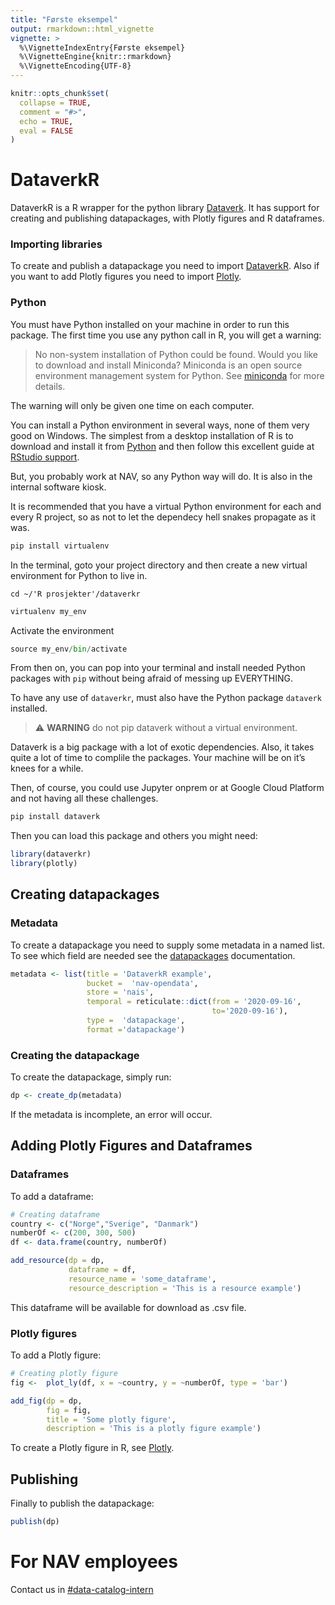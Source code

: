 ```yaml
---
title: "Første eksempel"
output: rmarkdown::html_vignette
vignette: >
  %\VignetteIndexEntry{Første eksempel}
  %\VignetteEngine{knitr::rmarkdown}
  %\VignetteEncoding{UTF-8}
---
```


```r
knitr::opts_chunk$set(
  collapse = TRUE,
  comment = "#>",
  echo = TRUE,
  eval = FALSE
)
```

# DataverkR

DataverkR is a R wrapper for the python library [Dataverk](https://pypi.org/project/dataverk/). It has support for creating and publishing datapackages, with Plotly figures and R dataframes.

### Importing libraries

To create and publish a datapackage you need to import [DataverkR](https://github.com/navikt/dataverkr). Also if you want to add Plotly figures you need to import [Plotly](https://plotly.com/r/).

### Python

You must have Python installed on your machine in order to run this package. The first time you use any python call in R, you will get a warning:

> No non-system installation of Python could be found. Would you like to download and install Miniconda? Miniconda is an open source environment management system for Python. See [miniconda](https://docs.conda.io/en/latest/miniconda.html) for more details.

The warning will only be given one time on each computer.

You can install a Python environment in several ways, none of them very good on Windows. The simplest from a desktop installation of R is to download and install it from [Python](https://www.python.org/downloads/) and then follow this excellent guide at [RStudio support](https://support.rstudio.com/hc/en-us/articles/360023654474-Installing-and-Configuring-Python-with-RStudio).

But, you probably work at NAV, so any Python way will do. It is also in the internal software kiosk.

It is recommended that you have a virtual Python environment for each and every R project, so as not to let the dependecy hell snakes propagate as it was.

```python
pip install virtualenv
```

In the terminal, goto your project directory and then create a new virtual environment for Python to live in.

    cd ~/'R prosjekter'/dataverkr

```python
virtualenv my_env
```

Activate the environment

```python
source my_env/bin/activate
```

From then on, you can pop into your terminal and install needed Python packages with `pip` without being afraid of messing up EVERYTHING.

To have any use of `dataverkr`, must also have the Python package `dataverk` installed.

> ⚠️ **WARNING** do not pip dataverk without a virtual environment.

Dataverk is a big package with a lot of exotic dependencies. Also, it takes quite a lot of time to complile the packages. Your machine will be on it's knees for a while.

Then, of course, you could use Jupyter onprem or at Google Cloud Platform and not having all these challenges.

```python
pip install dataverk
```

Then you can load this package and others you might need:

```r
library(dataverkr)
library(plotly)
```

## Creating datapackages

### Metadata

To create a datapackage you need to supply some metadata in a named list. To see which field are needed see the [datapackages](https://dataplattform.gitbook.io/nada/analyseplattform/dataverk/datapakker) documentation.

```r
metadata <- list(title = 'DataverkR example',
                 bucket =  'nav-opendata',
                 store = 'nais', 
                 temporal = reticulate::dict(from = '2020-09-16',
                                             to='2020-09-16'), 
                 type =  'datapackage',
                 format ='datapackage')
```

### Creating the datapackage

To create the datapackage, simply run:

```r
dp <- create_dp(metadata)
```

If the metadata is incomplete, an error will occur.

## Adding Plotly Figures and Dataframes

### Dataframes

To add a dataframe:

```r
# Creating dataframe
country <- c("Norge","Sverige", "Danmark")
numberOf <- c(200, 300, 500)
df <- data.frame(country, numberOf)

add_resource(dp = dp,
             dataframe = df,
             resource_name = 'some_dataframe',
             resource_description = 'This is a resource example')
```

This dataframe will be available for download as .csv file.

### Plotly figures

To add a Plotly figure:

```r
# Creating plotly figure
fig <-  plot_ly(df, x = ~country, y = ~numberOf, type = 'bar')

add_fig(dp = dp,
        fig = fig,
        title = 'Some plotly figure', 
        description = 'This is a plotly figure example')
```

To create a Plotly figure in R, see [Plotly](https://plotly.com/r/).

## Publishing

Finally to publish the datapackage:

```r
publish(dp)
```

# For NAV employees

Contact us in [\#data-catalog-intern](https://nav-it.slack.com/archives/CQ9SV9DNE)
